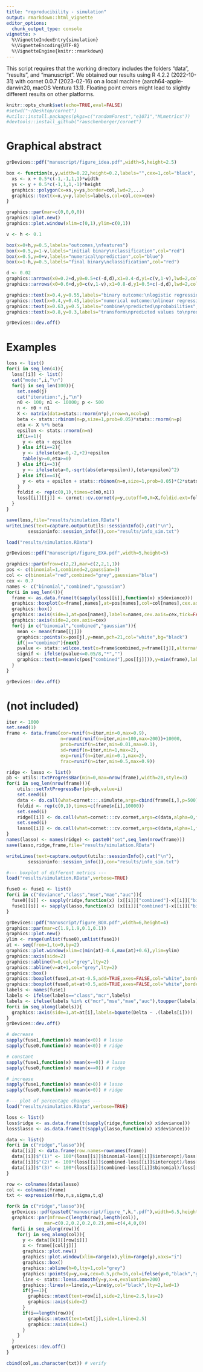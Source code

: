 ```yaml
---
title: "reproducibility - simulation"
output: rmarkdown::html_vignette
editor_options:
  chunk_output_type: console
vignette: >
  %\VignetteIndexEntry{simulation}
  %\VignetteEncoding{UTF-8}
  %\VignetteEngine{knitr::rmarkdown}
---
```


This script requires that the working directory includes the folders "data", "results", and "manuscript". We obtained our results using R 4.2.2 (2022-10-31) with cornet 0.0.7 (2023-02-16) on a local machine (aarch64-apple-darwin20, macOS Ventura 13.1). Floating point errors might lead to slightly different results on other platforms.

```r
knitr::opts_chunk$set(echo=TRUE,eval=FALSE)
#setwd("~/Desktop/cornet")
#utils::install.packages(pkgs=c("randomForest","e1071","MLmetrics"))
#devtools::install_github("rauschenberger/cornet")
```

# Graphical abstract

```r
grDevices::pdf("manuscript/figure_idea.pdf",width=5,height=2.5)

box <- function(x,y,width=0.22,height=0.2,labels="",cex=1,col="black",...){
  xs <- x + 0.5*c(-1,-1,1,1)*width
  ys <- y + 0.5*c(-1,1,1,-1)*height
  graphics::polygon(x=xs,y=ys,border=col,lwd=2,...)
  graphics::text(x=x,y=y,labels=labels,col=col,cex=cex)
}

graphics::par(mar=c(0,0,0,0))
graphics::plot.new()
graphics::plot.window(xlim=c(0,1),ylim=c(0,1))

v <- h <- 0.1

box(x=0+h,y=0.5,labels="outcomes,\nfeatures")
box(x=0.5,y=1-v,labels="initial binary\nclassification",col="red")
box(x=0.5,y=0+v,labels="numerical\nprediction",col="blue")
box(x=1-h,y=0.5,labels="final binary\nclassification",col="red")

d <- 0.02
graphics::arrows(x0=0.2+d,y0=0.5+c(-d,d),x1=0.4-d,y1=c(v,1-v),lwd=2,col=c("blue","red"))
graphics::arrows(x0=0.6+d,y0=c(v,1-v),x1=0.8-d,y1=0.5+c(-d,d),lwd=2,col=c("blue","red"))

graphics::text(x=0.4,y=0.55,labels="binary outcome:\nlogistic regression",col="red",cex=0.7,pos=3)
graphics::text(x=0.4,y=0.45,labels="numerical outcome:\nlinear regression",col="blue",cex=0.7,pos=1)
graphics::text(x=0.63,y=0.5,labels="combine\npredicted\nprobabilities",col="darkgrey",cex=0.7)
graphics::text(x=0.8,y=0.3,labels="transform\npredicted values to\npredicted probabilities",col="darkgrey",cex=0.7,pos=1)

grDevices::dev.off()
```

# Examples

```r
loss <- list()
for(i in seq_len(4)){
  loss[[i]] <- list()
  cat("mode:",i,"\n")
  for(j in seq_len(100)){
    set.seed(j)
    cat("iteration:",j,"\n")
    n0 <- 100; n1 <- 10000; p <- 500
    n <- n0 + n1
    X <- matrix(data=stats::rnorm(n*p),nrow=n,ncol=p)
    beta <- stats::rbinom(n=p,size=1,prob=0.05)*stats::rnorm(n=p)
    eta <- X %*% beta
    epsilon <- stats::rnorm(n=n)
    if(i==1){
      y <- eta + epsilon
    } else if(i==2){
      y <- ifelse(eta<0,-2,+2)+epsilon
      table(y>=0,eta>=0)
    } else if(i==3){
      y <- ifelse(eta<0,-sqrt(abs(eta+epsilon)),(eta+epsilon)^2)
    } else if(i==4){
      y <- eta + epsilon + stats::rbinom(n=n,size=1,prob=0.05)*(2*stats::rbinom(n=n,size=1,prob=0.5)-1)*1.5*max(abs(eta))
    }
    foldid <- rep(c(0,1),times=c(n0,n1))
    loss[[i]][[j]] <- cornet::cv.cornet(y=y,cutoff=0,X=X,foldid.ext=foldid)
  }
}

save(loss,file="results/simulation.RData")
writeLines(text=capture.output(utils::sessionInfo(),cat("\n"),
        sessioninfo::session_info()),con="results/info_sim.txt")
```


```r
load("results/simulation.RData")

grDevices::pdf("manuscript/figure_EXA.pdf",width=5,height=5)

graphics::par(mfrow=c(2,2),mar=c(2,2,1,1))
pos <- c(binomial=1,combined=2,gaussian=3)
col <- c(binomial="red",combined="grey",gaussian="blue")
cex <- 0.7
names <- c("binomial","combined","gaussian")
for(i in seq_len(4)){
  frame <- as.data.frame(t(sapply(loss[[i]],function(x) x$deviance)))
  graphics::boxplot(x=frame[,names],at=pos[names],col=col[names],cex.axis=cex,main=paste0("example ",i),cex.main=cex,axes=FALSE)
  graphics::box()
  graphics::axis(side=1,at=pos[names],labels=names,cex.axis=cex,tick=FALSE,line=-1)
  graphics::axis(side=2,cex.axis=cex)
  for(j in c("binomial","combined","gaussian")){
    mean <- mean(frame[[j]])
    graphics::points(x=pos[j],y=mean,pch=21,col="white",bg="black")
    if(j=="combined"){next}
    pvalue <- stats::wilcox.test(x=frame$combined,y=frame[[j]],alternative="less")$p.value
    signif <- ifelse(pvalue<=0.05/8,"*","")
    graphics::text(x=mean(c(pos["combined"],pos[[j]])),y=min(frame),labels=paste0("p=",format(pvalue,digits=2,scientific=TRUE),signif),pos=3,cex=0.7)
  }
}

grDevices::dev.off()
```

# (not included)

```r
iter <- 1000
set.seed(1)
frame <- data.frame(cor=runif(n=iter,min=0,max=0.9),
                    n=round(runif(n=iter,min=100,max=200))+10000,
                    prob=runif(n=iter,min=0.01,max=0.1),
                    sd=runif(n=iter,min=1,max=2),
                    exp=runif(n=iter,min=0.1,max=2),
                    frac=runif(n=iter,min=0.5,max=0.9))

ridge <- lasso <- list()
pb <- utils::txtProgressBar(min=0,max=nrow(frame),width=20,style=3)
for(i in seq_len(nrow(frame))){
    utils::setTxtProgressBar(pb=pb,value=i)
    set.seed(i)
    data <- do.call(what=cornet:::.simulate,args=cbind(frame[i,],p=500))
    foldid <- rep(c(0,1),times=c(frame$n[i],10000))
    set.seed(i)
    ridge[[i]] <- do.call(what=cornet:::cv.cornet,args=c(data,alpha=0,foldid=foldid))
    set.seed(i)
    lasso[[i]] <- do.call(what=cornet:::cv.cornet,args=c(data,alpha=1,foldid=foldid))
}
names(lasso) <- names(ridge) <- paste0("set",seq_len(nrow(frame)))
save(lasso,ridge,frame,file="results/simulation.RData")

writeLines(text=capture.output(utils::sessionInfo(),cat("\n"),
        sessioninfo::session_info()),con="results/info_sim.txt")
```


```r
#--- boxplot of different metrics ---
load("results/simulation.RData",verbose=TRUE)

fuse0 <- fuse1 <- list()
for(i in c("deviance","class","mse","mae","auc")){
  fuse0[[i]] <- sapply(ridge,function(x) (x[[i]]["combined"]-x[[i]]["binomial"]))
  fuse1[[i]] <- sapply(lasso,function(x) (x[[i]]["combined"]-x[[i]]["binomial"]))
}

grDevices::pdf("manuscript/figure_BOX.pdf",width=6,height=4)
graphics::par(mar=c(1.9,1.9,0.1,0.1))
graphics::plot.new()
ylim <- range(unlist(fuse0),unlist(fuse1))
at <- seq(from=1,to=9,by=2)
graphics::plot.window(xlim=c(min(at)-0.6,max(at)+0.6),ylim=ylim)
graphics::axis(side=2)
graphics::abline(h=0,col="grey",lty=2)
graphics::abline(v=at+1,col="grey",lty=2)
graphics::box()
graphics::boxplot(fuse1,at=at-0.5,add=TRUE,axes=FALSE,col="white",border="black")
graphics::boxplot(fuse0,at=at+0.5,add=TRUE,axes=FALSE,col="white",border="darkgrey")
labels <- names(fuse1)
labels <- ifelse(labels=="class","mcr",labels)
labels <- ifelse(labels %in% c("mcr","mse","mae","auc"),toupper(labels),labels)
for(i in seq_along(labels)){
  graphics::axis(side=1,at=at[i],labels=bquote(Delta ~ .(labels[i])))
}
grDevices::dev.off()

# decrease
sapply(fuse1,function(x) mean(x<0)) # lasso
sapply(fuse0,function(x) mean(x<0)) # ridge

# constant
sapply(fuse1,function(x) mean(x==0)) # lasso
sapply(fuse0,function(x) mean(x==0)) # ridge

# increase
sapply(fuse1,function(x) mean(x>0)) # lasso
sapply(fuse0,function(x) mean(x>0)) # ridge
```

```r
#--- plot of percentage changes ---
load("results/simulation.RData",verbose=TRUE)

loss <- list()
loss$ridge <- as.data.frame(t(sapply(ridge,function(x) x$deviance)))
loss$lasso <- as.data.frame(t(sapply(lasso,function(x) x$deviance)))

data <- list()
for(i in c("ridge","lasso")){
  data[[i]] <- data.frame(row.names=rownames(frame))
  data[[i]]$"(1)" <- 100*(loss[[i]]$binomial-loss[[i]]$intercept)/loss[[i]]$intercept
  data[[i]]$"(2)" <- 100*(loss[[i]]$combined-loss[[i]]$intercept)/loss[[i]]$intercept
  data[[i]]$"(3)" <- 100*(loss[[i]]$combined-loss[[i]]$binomial)/loss[[i]]$binomial
}

row <- colnames(data$lasso)
col <- colnames(frame)
txt <- expression(rho,n,s,sigma,t,q)

for(k in c("ridge","lasso")){
  grDevices::pdf(paste0("manuscript/figure_",k,".pdf"),width=6.5,height=4)
  graphics::par(mfrow=c(length(row),length(col)),
              mar=c(0.2,0.2,0.2,0.2),oma=c(4,4,0,0))
  for(i in seq_along(row)){
    for(j in seq_along(col)){
      y <- data[[k]][[row[i]]]
      x <- frame[[col[j]]]
      graphics::plot.new()
      graphics::plot.window(xlim=range(x),ylim=range(y),xaxs="i")
      graphics::box()
      graphics::abline(h=0,lty=1,col="grey")
      graphics::points(y=y,x=x,cex=0.5,pch=16,col=ifelse(y>0,"black","grey"))
      line <- stats::loess.smooth(y=y,x=x,evaluation=200)
      graphics::lines(x=line$x,y=line$y,col="black",lty=2,lwd=1)
      if(j==1){
        graphics::mtext(text=row[i],side=2,line=2.5,las=2)
        graphics::axis(side=2)
      }
      if(i==length(row)){
        graphics::mtext(text=txt[j],side=1,line=2.5)
        graphics::axis(side=1)
      }
    }
  }
  grDevices::dev.off()
}

cbind(col,as.character(txt)) # verify
```
